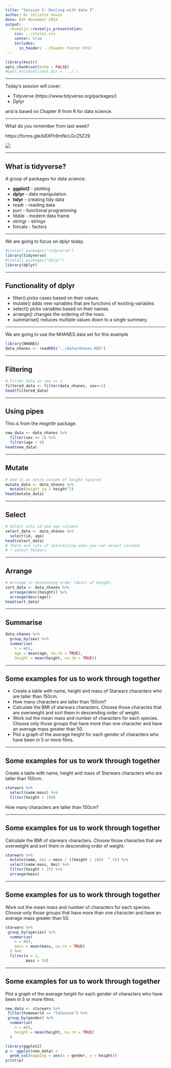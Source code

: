 ```yaml
---
title: "Session 5: Dealing with data I"
author: Dr Juliette Unwin
date: 6th November 2019
output: 
  revealjs::revealjs_presentation:
    css: ../styles.css
    center: true
    includes:
      in_header: ../header-footer.html
---
```


```r
library(knitr)
opts_chunk$set(echo = FALSE)
#opts_knit$set(root.dir = '../')
```

***
Today's session will cover:

* Tidyverse (https://www.tidyverse.org/packages/)
* Dplyr

and is based on Chapter 9 from R for data science.

***

What do you remember from last week? 

https://forms.gle/kBXFh9mNcLGcZ5Z29

<img class="plain"  text-align:middle  src="../images/weekfive.png">

***
## What is tidyverse?

A group of packages for data science:

* __ggplot2__ - plotting
* __dplyr__ - data manipulation
* __tidyr__ - creating tidy data
* readr - reading data
* purr - functional programming
* tibble - modern data frame
* stringr - strings
* forcats - factors

***
We are going to focus on dplyr today.
```r
#install.packages("tidyverse")
library(tidyverse)
#install.packages("dplyr")
library(dplyr)
```
***
## Functionality of dplyr
* filter() picks cases based on their values.
* mutate() adds new variables that are functions of existing variables
* select() picks variables based on their names.
* arrange() changes the ordering of the rows.
* summarise() reduces multiple values down to a single summary.


***
We are going to use the NHANES data set for this example
```r
library(NHANES)
data_nhanes <- readRDS("../data/nhanes.RDS")
```


***
## Filtering
```r
# Filter data on sex == 1
filtered_data <- filter(data_nhanes, sex==1)
head(filtered_data)

```

***
## Using pipes
This is from the _magrittr_ package.
```r
new_data <- data_nhanes %>% 
  filter(sex == 1) %>%
  filter(age < 8)
head(new_data)
```

*** 
## Mutate
```r
# Add in an extra column of height squared
mutate_data <- data_nhanes %>%
  mutate(height_sq = height^2)
head(mutate_data)
```

***
## Select
```r
# Select only id and age columns
select_data <- data_nhanes %>%
  select(id, age)
head(select_data)
# There are lots of interesting ways you can select columns
# ? select_helpers
```

***
## Arrange
```r
# Arrange in descending order (desc) of height.
sort_data <- data_nhanes %>%
  arrange(desc(height)) %>%
  arrange(desc(age))
head(sort_data)
```

***
## Summarise
```r
data_nhanes %>%
  group_by(sex) %>%
  summarise(
    n = n(),
    age = mean(age, na.rm = TRUE),
    height = mean(height, na.rm = TRUE))
```

***
## Some examples for us to work through together

* Create a table with name, height and mass of Starwars characters who are taller than 150cm.
* How many characters are taller than 150cm?
* Calculate the BMI of starwars characters.  Choose those charactes that are overweight and sort them in descending order of weight.
* Work out the mean mass and number of characters for each species.
Choose only those groups that have more than one character and have an average mass 
greater than 50.
* Plot a graph of the average height for each gender of characters who have been in 5 or more films.

***
## Some examples for us to work through together

Create a table with name, height and mass of Starwars characters who are taller than 150cm.
```r
starwars %>% 
  select(name:mass) %>%
  filter(height > 150)
```
How many characters are taller than 150cm?


***
## Some examples for us to work through together
Calculate the BMI of starwars characters.  Choose those charactes that are overweight and sort them in descending order of weight.
```r
starwars %>% 
  mutate(name, bmi = mass / ((height / 100)  ^ 2)) %>%
  select(name:mass, bmi) %>%
  filter(height > 25) %>%
  arrange(mass)
```


***
## Some examples for us to work through together
Work out the mean mass and number of characters for each species.
Choose only those groups that have more than one character and have an average mass 
greater than 50.
```r
starwars %>%  
 group_by(species) %>%
  summarise(
    n = n(),
    mass = mean(mass, na.rm = TRUE)
  ) %>%
  filter(n > 1,
         mass > 50)
```

***
## Some examples for us to work through together
Plot a graph of the average height for each gender of characters who have been in 5 or more films.
```r
new_data <- starwars %>%  
 filter(homeworld == "Tatooine") %>%
 group_by(gender) %>%
  summarise(
    n = n(),
    height = mean(height, na.rm = TRUE)
  ) 

library(ggplot2)
p <- ggplot(new_data) +
  geom_col(mapping = aes(x = gender, y = height))
print(p)
```